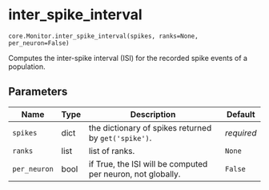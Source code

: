 # inter_spike_interval { #ANNarchy.core.Monitor.inter_spike_interval }

`core.Monitor.inter_spike_interval(spikes, ranks=None, per_neuron=False)`

Computes the inter-spike interval (ISI) for the recorded spike events of a population.

## Parameters

| Name         | Type   | Description                                                 | Default    |
|--------------|--------|-------------------------------------------------------------|------------|
| `spikes`     | dict   | the dictionary of spikes returned by ``get('spike')``.      | _required_ |
| `ranks`      | list   | list of ranks.                                              | `None`     |
| `per_neuron` | bool   | if True, the ISI will be computed per neuron, not globally. | `False`    |